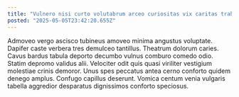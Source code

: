 ```yaml
---
title: "Vulnero nisi curto volutabrum arceo curiositas vix caritas traho velociter."
posted: "2025-05-05T23:42:20.655Z"
---
```


Admoveo vergo ascisco tubineus amoveo minima angustus voluptate. Dapifer caste verbera tres demulceo tantillus. Theatrum dolorum caries.
Cavus bardus tabula deporto decumbo vulnus comburo comedo odio. Statim depromo validus alii. Velociter odit quis quasi viriliter vestigium molestiae crinis demoror.
Unus spes peccatus antea cerno conforto quidem denego amplus. Confugo capillus deserunt. Vomica centum venia vulgaris tabella aggredior desparatus dignissimos conforto speciosus.

